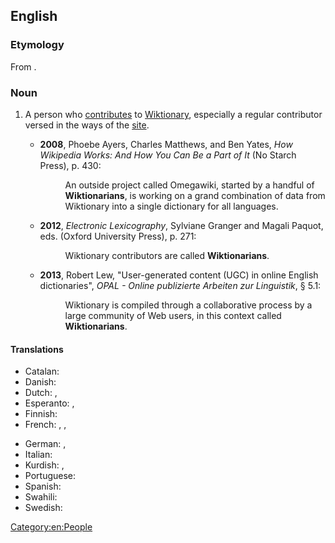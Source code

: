 ==English==

===Etymology===
From {{suffix|Wiktionary|ian|lang=en}}.

===Noun===
{{en-noun}}

# {{lb|en|Wiktionary and WMF jargon}} A person who [[contribute]]s to [[Wiktionary]], especially a regular contributor versed in the ways of the [[site]].
#* '''2008''', Phoebe Ayers, Charles Matthews, and Ben Yates, ''How Wikipedia Works: And How You Can Be a Part of It'' (No Starch Press), p. 430:
#*: An outside project called Omegawiki, started by a handful of '''Wiktionarians''', is working on a grand combination of data from Wiktionary into a single dictionary for all languages.
#* '''2012''', ''Electronic Lexicography'', Sylviane Granger and Magali Paquot, eds. (Oxford University Press), p. 271:
#*: Wiktionary contributors are called '''Wiktionarians'''.
#* '''2013''', Robert Lew, "User-generated content (UGC) in online English dictionaries", ''OPAL - Online publizierte Arbeiten zur Linguistik'', § 5.1:
#*: Wiktionary is compiled through a collaborative process by a large community of Web users, in this context called '''Wiktionarians'''.

====Translations====
{{trans-top|A person who contributes to Wiktionary}}
* Catalan: {{t+|ca|viccionaire|m|f}}
* Danish: {{t|da|Wiktionarist|c}}
* Dutch: {{t|nl|Wikiwoordenboekmedewerker|m}}, {{t|nl|Wikiwoordenboekmedewerkster|f}}
* Esperanto: {{t|eo|Vikivortaristo}}, {{t|eo|Vikivortaristino}} {{q|female}}
* Finnish: {{t|fi|Wiktionaristi}}
* French: {{t+|fr|wiktionnariste|m|f}}, {{t+|fr|wikidémicien|m}}, {{t+|fr|wikidémicienne|f}}
{{trans-mid}}
* German: {{t|de|Wiktionärist|m}}, {{t|de|Wiktionäristin|f}}
* Italian: {{t|it|wiktionarista|m|f}}
* Kurdish: {{t|ku|wîkîferhengvan}}, {{t|ku|wîksiyonarîst}}
* Portuguese: {{t+|pt|wikcionarista|m|f}}
* Spanish: {{t+|es|wikcionarista|m|f}}
* Swahili: {{t|sw|mbuni wikamusi}}
* Swedish: {{t|sv|wiktionarian|c}}
{{trans-bottom}}

[[Category:en:People]]